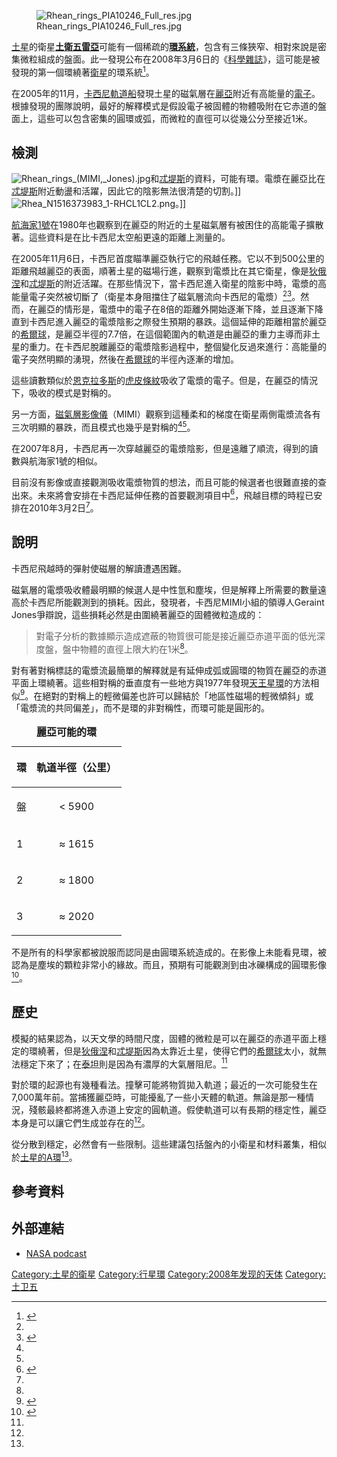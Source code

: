 [[File:Rhean_rings_PIA10246_Full_res.jpg|thumb]]

[[土星|土星]]的衛星'''[[土卫五|土衛五雷亞]]'''可能有一個稀疏的'''[[行星環|環系統]]'''，包含有三條狹窄、相對來說是密集微粒組成的盤面。此一發現公布在2008年3月6日的《[[科學雜誌|科學雜誌]]》，這可能是被發現的第一個環繞著[[天然衛星|衛星]]的環系統<ref name="Jones2008">{{cite journal
  | last = Jones
  | first = Geraint H.
  | coauthors = ''et al.''
  | title = The Dust Halo of Saturn's Largest Icy Moon, Rhea
  | url = http://www.sciencemag.org/cgi/content/short/319/5868/1380
  | journal = Science
  | volume = 319
  | issue = 5868
  | pages = 1380–1384
  | publisher = [[American_Association_for_the_Advancement_of_Science|AAAS]]
  | date = March 2008
  | doi = 10.1126/science.1151524
  | access-date = 2008-12-28
  | archive-date = 2009-02-21
  | archive-url = https://web.archive.org/web/20090221012021/http://www.sciencemag.org/cgi/content/short/319/5868/1380
  | dead-url = no
  }}</ref>。

在2005年的11月，[[卡西尼-惠更斯號|卡西尼軌道船]]發現土星的磁氣層在[[土衛五|麗亞]]附近有高能量的[[電子|電子]]。根據發現的團隊說明，最好的解釋模式是假設電子被固體的物體吸附在它赤道的盤面上，這些可以包含密集的圓環或弧，而微粒的直徑可以從幾公分至接近1米。


== 檢測 ==
[[File:Rhean_rings_(MIMI,_Jones).jpg|thumb]]和[[土衛三|忒堤斯]]的資料，可能有環。電漿在麗亞比在[[忒堤斯|忒堤斯]]附近動盪和活躍，因此它的陰影無法很清楚的切割。]]
[[File:Rhea_N1516373983_1-RHCL1CL2.png|thumb]]。]]

[[航海家1號|航海家1號]]在1980年也觀察到在麗亞的附近的土星磁氣層有被困住的高能電子擴散著。這些資料是在比卡西尼太空船更遠的距離上測量的。

在2005年11月6日，卡西尼首度瞄準麗亞執行它的飛越任務。它以不到500公里的距離飛越麗亞的表面，順著土星的磁場行進，觀察到電漿比在其它衛星，像是[[土衛四|狄俄涅]]和[[土衛三|忒堤斯]]的附近活躍。在那些情況下，當卡西尼進入衛星的陰影中時，電漿的高能量電子突然被切斷了（衛星本身阻擋住了磁氣層流向卡西尼的電漿）<ref name="Jones2008"/><ref name="LakdawallaE">{{cite web
  | last = Lakdawalla
  | first = E.
  | title = A Ringed Moon of Saturn? Cassini Discovers Possible Rings at Rhea
  | work = The Planetary Society web site
  | publisher = [[行星學會|Planetary Society]]
  | date = 2008-03-06
  | url = http://planetary.org/news/2008/0306_A_Ringed_Moon_of_Saturn_Cassini.html
  | accessdate = 2008-03-09
  | archive-date = 2008-03-10
  | archive-url = https://web.archive.org/web/20080310165512/http://www.planetary.org/news/2008/0306_A_Ringed_Moon_of_Saturn_Cassini.html
  | dead-url = no
  }}</ref>。然而，在麗亞的情形是，電漿中的電子在8倍的距離外開始逐漸下降，並且逐漸下降直到卡西尼進入麗亞的電漿陰影之際發生預期的暴跌。這個延伸的距離相當於麗亞的[[希爾球|希爾球]]，是麗亞半徑的7.7倍，在這個範圍內的軌道是由麗亞的重力主導而非土星的重力。在卡西尼脫離麗亞的電漿陰影過程中，整個變化反過來進行：高能量的電子突然明顯的湧現，然後在[[希爾球|希爾球]]的半徑內逐漸的增加。

這些讀數類似於[[土衛二|恩克拉多斯]]的[[虎皮條紋|虎皮條紋]]吸收了電漿的電子。但是，在麗亞的情況下，吸收的模式是對稱的。

另一方面，[[卡西尼-惠更斯號#儀器|磁氣層影像儀]]（MIMI）觀察到這種柔和的梯度在衛星兩側電漿流各有三次明顯的暴跌，而且模式也幾乎是對稱的<ref name="Jones2008"/><ref name="LakdawallaE"/>。

在2007年8月，卡西尼再一次穿越麗亞的電漿陰影，但是遠離了順流，得到的讀數與航海家1號的相似。

目前沒有影像或直接觀測吸收電漿物質的想法，而且可能的候選者也很難直接的查出來。未來將會安排在卡西尼延伸任務的首要觀測項目中<ref>{{cite news |url=http://www.newscientist.com/article/dn13421-saturn-satellite-reveals-first-moon-rings.html |first=Jeff |last=Hecht |title=Saturn satellite reveals first moon rings |work=New Scientist |date=2008-03-06 |accessdate=2008-03-06 |archive-date=2013-05-29 |archive-url=https://www.webcitation.org/6GytayMUY?url=http://www.newscientist.com/article/dn13421-saturn-satellite-reveals-first-moon-rings.html |dead-url=no }}</ref>，飛越目標的時程已安排在2010年3月2日<ref name="LakdawallaE"/>。

== 說明 ==
卡西尼飛越時的彈射使磁層的解讀遭遇困難。

磁氣層的電漿吸收體最明顯的候選人是中性氫和塵埃，但是解釋上所需要的數量遠高於卡西尼所能觀測到的損耗。因此，發現者，卡西尼MIMI小組的領導人Geraint Jones爭辯說，這些損耗必然是由圍繞著麗亞的固體微粒造成的：

<blockquote>對電子分析的數據顯示造成遮蔽的物質很可能是接近麗亞赤道平面的低光深度盤，盤中物體的直徑上限大約在1米<ref name="Jones2008"/>。</blockquote>
對有著對稱標誌的電漿流最簡單的解釋就是有延伸成弧或圓環的物質在麗亞的赤道平面上環繞著。這些相對稱的垂直度有一些地方與1977年發現[[天王星環|天王星環]]的方法相似<ref name="NASAPressRelease">{{cite news
  | title = Saturn's Moon Rhea Also May Have Rings
  | url = http://www.nasa.gov/mission_pages/cassini/media/rhea20080306.html
  | work = NASA
  | date = 2008-03-06
  | accessdate = 2008-03-08
  | archive-date = 2011-11-04
  | archive-url = https://web.archive.org/web/20111104122210/http://www.nasa.gov/mission_pages/cassini/media/rhea20080306.html
  | dead-url = no
  }}</ref>。在絕對的對稱上的輕微偏差也許可以歸結於「地區性磁場的輕微傾斜」或「電漿流的共同偏差」，而不是環的非對稱性，而環可能是圓形的。

{| class="wikitable" style="margin-left:auto;margin-right:auto;"
|+ '''麗亞可能的環'''
! 環 !! 軌道半徑（公里）
|-
| 盤 ||align="center"|  < 5900
|-
| 1 ||align="center"| ≈ 1615
|-
| 2 ||align="center"| ≈ 1800
|-
| 3 ||align="center"| ≈ 2020
|}

不是所有的科學家都被說服而認同是由圓環系統造成的。在影像上未能看見環，被認為是塵埃的顆粒非常小的緣故。而且，預期有可能觀測到由冰礫構成的圓環影像<ref name="Kerr2008">{{cite journal
  | last = Kerr
  | first = Richard A.
  | title = News of the Week: Electron Shadow Hints at Invisible Rings Around a Moon
  | url = http://www.sciencemag.org/cgi/content/summary/319/5868/1325
  | journal = Science
  | volume = 319
  | issue = 5868
  | pages = 1325
  | publisher = [[American_Association_for_the_Advancement_of_Science|AAAS]]
  | date = March 2008
  | doi = 10.1126/science.319.5868.1325
  | access-date = 2008-12-28
  | archive-date = 2008-07-27
  | archive-url = https://web.archive.org/web/20080727012201/http://www.sciencemag.org/cgi/content/summary/319/5868/1325
  | dead-url = no
  }}</ref>。

== 歷史 ==
模擬的結果認為，以天文學的時間尺度，固體的微粒是可以在麗亞的赤道平面上穩定的環繞著，但是[[土衛四|狄俄涅]]和[[土衛三|忒堤斯]]因為太靠近土星，使得它們的[[希爾球|希爾球]]太小，就無法穩定下來了；在[[土衛六|泰坦]]則是因為有濃厚的大氣層阻尼。<ref name="Jones2008"/>

對於環的起源也有幾種看法。撞擊可能將物質拋入軌道；最近的一次可能發生在7,000萬年前。當捕獲麗亞時，可能擾亂了一些小天體的軌道。無論是那一種情況，殘骸最終都將進入赤道上安定的圓軌道。假使軌道可以有長期的穩定性，麗亞本身是可以讓它們生成並存在的<ref name="Jones2008"/>。

從分散到穩定，必然會有一些限制。這些建議包括盤內的小衛星和材料叢集，相似於[[土星環#小衛星|土星的A環]]<ref name="Jones2008"/>。

== 參考資料 ==
{{Reflist}}

== 外部連結 ==
*[http://www.jpl.nasa.gov/multimedia/podcast/cassini20080306/ NASA podcast]{{Wayback|url=http://www.jpl.nasa.gov/multimedia/podcast/cassini20080306/ |date=20080310021850 }}

{{土卫五}}
{{星環}}

[[Category:土星的衛星|Category:土星的衛星]]
[[Category:行星環|Category:行星環]]
[[Category:2008年发现的天体|Category:2008年发现的天体]]
[[Category:土卫五|Category:土卫五]]